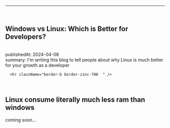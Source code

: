



---
<br/>
<section className="mb-4 text-[1.2em] ">

<h1 className="text-2xl font-semibold" > Windows vs Linux: Which is Better for Developers? </h1>
<br/>
publishedAt: 2024-04-08
<br/>
summary: I'm writing this blog to tell people about why Linux is much better for your growth as a developer


<br/>

      <hr className="border-b border-zinc-700  " />
<br/>

<h1  className > 
 Linux consume literally much less ram than windows 
</h1>

<footer>coming soon...</footer>
</section>
